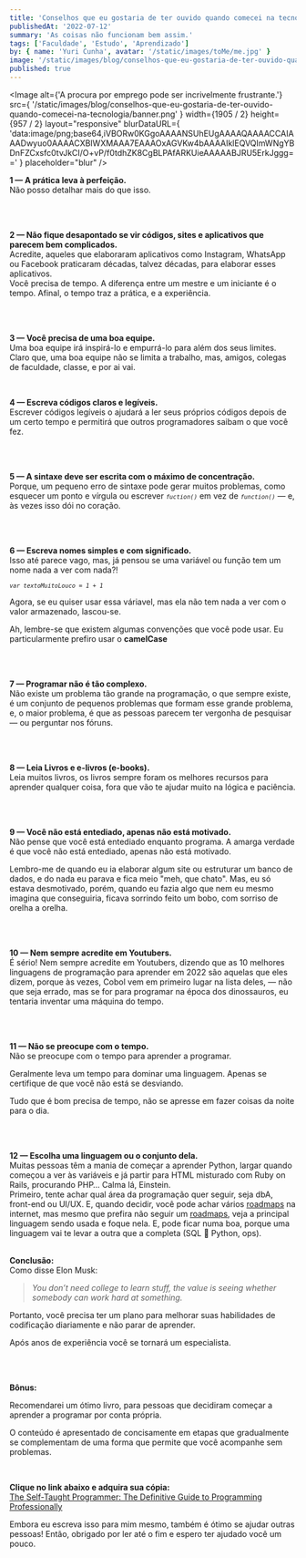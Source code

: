 ```yaml
---
title: 'Conselhos que eu gostaria de ter ouvido quando comecei na tecnologia.'
publishedAt: '2022-07-12'
summary: 'As coisas não funcionam bem assim.'
tags: ['Faculdade', 'Estudo', 'Aprendizado']
by: { name: 'Yuri Cunha', avatar: '/static/images/toMe/me.jpg' }
image: '/static/images/blog/conselhos-que-eu-gostaria-de-ter-ouvido-quando-comecei-na-tecnologia/banner.png'
published: true
---
```


<Image
  alt={'A procura por emprego pode ser incrivelmente frustrante.'}
  src={
    '/static/images/blog/conselhos-que-eu-gostaria-de-ter-ouvido-quando-comecei-na-tecnologia/banner.png'
  }
  width={1905 / 2}
  height={957 / 2}
  layout="responsive"
  blurDataURL={
    'data:image/png;base64,iVBORw0KGgoAAAANSUhEUgAAAAQAAAACCAIAAADwyuo0AAAACXBIWXMAAA7EAAAOxAGVKw4bAAAAIklEQVQImWNgYBDnFZCxsfc0tvJkCI/O+vP/f0tdhZK8CgBLPAfARKUieAAAAABJRU5ErkJggg=='
  }
  placeholder="blur"
/>

**1 — A prática leva à perfeição.**<br />
Não posso detalhar mais do que isso.

<br />
<br />

**2 — Não fique desapontado se vir códigos, sites e aplicativos que parecem bem complicados.**<br />
Acredite, aqueles que elaboraram aplicativos como Instagram, WhatsApp ou Facebook praticaram décadas, talvez décadas, para elaborar esses aplicativos.<br />
Você precisa de tempo. A diferença entre um mestre e um iniciante é o tempo. Afinal, o tempo traz a prática, e a experiência.

<br />
<br />

**3 — Você precisa de uma boa equipe.**<br />
Uma boa equipe irá inspirá-lo e empurrá-lo para além dos seus limites. Claro que, uma boa equipe não se limita a trabalho, mas, amigos, colegas de faculdade, classe, e por ai vai.

<br />

**4 — Escreva códigos claros e legíveis.**<br />
Escrever códigos legíveis o ajudará a ler seus próprios códigos depois de um certo tempo e permitirá que outros programadores saibam o que você fez.

<br />
<br />

**5 — A sintaxe deve ser escrita com o máximo de concentração.**<br />
Porque, um pequeno erro de sintaxe pode gerar muitos problemas, como esquecer um ponto e vírgula ou escrever _<code>`fuction()`</code>_ em vez de _<code>`function()`</code>_ — e, às vezes isso dói no coração.

<br />
<br />

**6 — Escreva nomes simples e com significado.**<br />
Isso até parece vago, mas, já pensou se uma variável ou função tem um nome nada a ver com nada?!

_<code>`var textoMuitoLouco = 1 + 1`</code>_

Agora, se eu quiser usar essa váriavel, mas ela não tem nada a ver com o valor armazenado, lascou-se.

Ah, lembre-se que existem algumas convenções que você pode usar. Eu particularmente prefiro usar o **camelCase**

<br />
<br />

**7 — Programar não é tão complexo.**<br />
Não existe um problema tão grande na programação, o que sempre existe, é um conjunto de pequenos problemas que formam esse grande problema, e, o maior problema, é que as pessoas parecem ter vergonha de pesquisar — ou perguntar nos fóruns.

<br />
<br />

**8 — Leia Livros e e-livros (e-books).**<br />
Leia muitos livros, os livros sempre foram os melhores recursos para aprender qualquer coisa, fora que vão te ajudar muito na lógica e paciência.

<br />
<br />

**9 — Você não está entediado, apenas não está motivado.**<br />
Não pense que você está entediado enquanto programa. A amarga verdade é que você não está entediado, apenas não está motivado.

Lembro-me de quando eu ia elaborar algum site ou estruturar um banco de dados, e do nada eu parava e fica meio "meh, que chato". Mas, eu só estava desmotivado, porém, quando eu fazia algo que nem eu mesmo imagina que conseguiria, ficava sorrindo feito um bobo, com sorriso de orelha a orelha.

<br />
<br />

**10 — Nem sempre acredite em Youtubers.**<br />
É sério! Nem sempre acredite em Youtubers, dizendo que as 10 melhores linguagens de programação para aprender em 2022 são aquelas que eles dizem, porque às vezes, Cobol vem em primeiro lugar na lista deles, — não que seja errado, mas se for para programar na época dos dinossauros, eu tentaria inventar uma máquina do tempo.

<br />
<br />

**11 — Não se preocupe com o tempo.**<br />
Não se preocupe com o tempo para aprender a programar.

Geralmente leva um tempo para dominar uma linguagem. Apenas se certifique de que você não está se desviando.

Tudo que é bom precisa de tempo, não se apresse em fazer coisas da noite para o dia.

<br />
<br />

**12 — Escolha uma linguagem ou o conjunto dela.**<br />
Muitas pessoas têm a mania de começar a aprender Python, largar quando começou a ver às variáveis e já partir para HTML misturado com Ruby on Rails, procurando PHP… Calma lá, Einstein.<br />
Primeiro, tente achar qual área da programação quer seguir, seja dbA, front-end ou UI/UX. E, quando decidir, você pode achar vários [roadmaps](https://roadmap.sh/ 'roadmaps') na internet, mas mesmo que prefira não seguir um [roadmaps](https://roadmap.sh/ 'roadmaps'), veja a principal linguagem sendo usada e foque nela. E, pode ficar numa boa, porque uma linguagem vai te levar a outra que a completa (SQL 💚 Python, ops).<br /><br />

**Conclusão:**<br />
Como disse Elon Musk:<br />

> _You don’t need college to learn stuff, the value is seeing whether somebody can work hard at something._

Portanto, você precisa ter um plano para melhorar suas habilidades de codificação diariamente e não parar de aprender.

Após anos de experiência você se tornará um especialista.

<br />
<br />

**Bônus:**

Recomendarei um ótimo livro, para pessoas que decidiram começar a aprender a programar por conta própria.

O conteúdo é apresentado de concisamente em etapas que gradualmente se complementam de uma forma que permite que você acompanhe sem problemas.

<br />

**Clique no link abaixo e adquira sua cópia:**<br />
[The Self-Taught Programmer: The Definitive Guide to Programming Professionally](https://amzn.to/2HKwDRZ 'The Self-Taught Programmer: The Definitive Guide to Programming Professionally')

<Aside type={'positive'} title={'Muito obrigado por ler!'}>
  Embora eu escreva isso para mim mesmo, também é ótimo se ajudar outras
  pessoas! Então, obrigado por ler até o fim e espero ter ajudado você um pouco.
</Aside>
